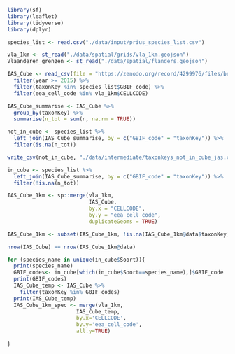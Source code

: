 ```r
library(sf)
library(leaflet)
library(tidyverse)
library(dplyr)
```

```r
species_list <- read.csv("./data/input/prius_species_list.csv") 
```

```r
vla_1km <- st_read("./data/spatial/grids/vla_1km.geojson")
Vlaanderen_grenzen <- st_read("./data/spatial/flanders.geojson")
```

```r
IAS_Cube <- read_csv(file = "https://zenodo.org/record/4299976/files/be_alientaxa_cube.csv?download=1") %>% 
  filter(year >= 2015) %>% 
  filter(taxonKey %in% species_list$GBIF_code) %>% 
  filter(eea_cell_code %in% vla_1km$CELLCODE)
```

```r
IAS_Cube_summarise <- IAS_Cube %>% 
  group_by(taxonKey) %>% 
  summarise(n_tot = sum(n, na.rm = TRUE))

not_in_cube <- species_list %>% 
  left_join(IAS_Cube_summarise, by = c("GBIF_code" = "taxonKey")) %>% 
  filter(is.na(n_tot))

write_csv(not_in_cube, "./data/intermediate/taxonkeys_not_in_cube_jas.csv")

in_cube <- species_list %>% 
  left_join(IAS_Cube_summarise, by = c("GBIF_code" = "taxonKey")) %>% 
  filter(!is.na(n_tot))


```

```r
IAS_Cube_1km <- sp::merge(vla_1km, 
                          IAS_Cube,
                          by.x = "CELLCODE",
                          by.y = "eea_cell_code",
                          duplicateGeoms = TRUE)

IAS_Cube_1km <- subset(IAS_Cube_1km, !is.na(IAS_Cube_1km@data$taxonKey))

nrow(IAS_Cube) == nrow(IAS_Cube_1km@data)

```

```r
for (species_name in unique(in_cube$Soort)){
  print(species_name)
  GBIF_codes<- in_cube[which(in_cube$Soort==species_name),]$GBIF_code
  print(GBIF_codes)
  IAS_Cube_temp <- IAS_Cube %>%
    filter(taxonKey %in% GBIF_codes)
  print(IAS_Cube_temp)
  IAS_Cube_1km_spec <- merge(vla_1km,
                      IAS_Cube_temp,
                      by.x='CELLCODE',
                      by.y='eea_cell_code',
                      all.y=TRUE)
  
}
```

